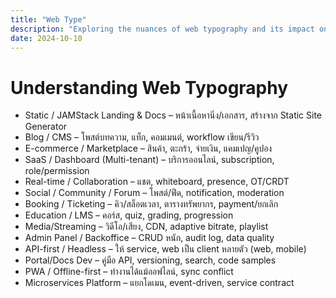 ```yaml
---
title: "Web Type"
description: "Exploring the nuances of web typography and its impact on user experience."
date: 2024-10-10
---
```


# Understanding Web Typography
- Static / JAMStack Landing & Docs – หน้าเนื้อหานิ่ง/เอกสาร, สร้างจาก Static Site Generator
- Blog / CMS – โพสต์บทความ, แท็ก, คอมเมนต์, workflow เขียน/รีวิว
- E-commerce / Marketplace – สินค้า, ตะกร้า, จ่ายเงิน, แคมเปญ/คูปอง
- SaaS / Dashboard (Multi-tenant) – บริการออนไลน์, subscription, role/permission
- Real-time / Collaboration – แชต, whiteboard, presence, OT/CRDT
- Social / Community / Forum – โพสต์/ฟีด, notification, moderation
- Booking / Ticketing – คิว/สล็อตเวลา, ตารางทรัพยากร, payment/ยกเลิก
- Education / LMS – คอร์ส, quiz, grading, progression
- Media/Streaming – วิดีโอ/เสียง, CDN, adaptive bitrate, playlist
- Admin Panel / Backoffice – CRUD หนัก, audit log, data quality
- API-first / Headless – ให้ service, web เป็น client หลายตัว (web, mobile)
- Portal/Docs Dev – คู่มือ API, versioning, search, code samples
- PWA / Offline-first – ทำงานได้แม้ออฟไลน์, sync conflict
- Microservices Platform – แยกโดเมน, event-driven, service contract